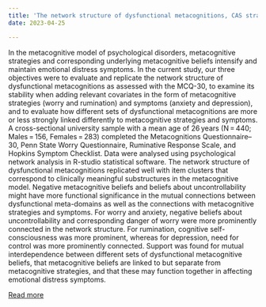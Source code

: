 ```yaml
---
title: 'The network structure of dysfunctional metacognitions, CAS strategies, and symptoms'
date: 2023-04-25

---
```

In the metacognitive model of psychological disorders, metacognitive strategies and corresponding underlying metacognitive beliefs intensify and maintain emotional distress symptoms. In the current study, our three objectives were to evaluate and replicate the network structure of dysfunctional metacognitions as assessed with the MCQ-30, to examine its stability when adding relevant covariates in the form of metacognitive strategies (worry and rumination) and symptoms (anxiety and depression), and to evaluate how different sets of dysfunctional metacognitions are more or less strongly linked differently to metacognitive strategies and symptoms. A cross-sectional university sample with a mean age of 26 years (N = 440; Males = 156, Females = 283) completed the Metacognitions Questionnaire–30, Penn State Worry Questionnaire, Ruminative Response Scale, and Hopkins Symptom Checklist. Data were analysed using psychological network analysis in R-studio statistical software. The network structure of dysfunctional metacognitions replicated well with item clusters that correspond to clinically meaningful substructures in the metacognitive model. Negative metacognitive beliefs and beliefs about uncontrollability might have more functional significance in the mutual connections between dysfunctional meta-domains as well as the connections with metacognitive strategies and symptoms. For worry and anxiety, negative beliefs about uncontrollability and corresponding danger of worry were more prominently connected in the network structure. For rumination, cognitive self-consciousness was more prominent, whereas for depression, need for control was more prominently connected. Support was found for mutual interdependence between different sets of dysfunctional metacognitive beliefs, that metacognitive beliefs are linked to but separate from metacognitive strategies, and that these may function together in affecting emotional distress symptoms.

[Read more](https://doi.org/10.1080/23311908.2023.2205258)

